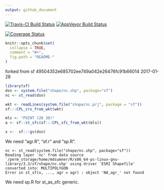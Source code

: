 ```yaml
---
output: github_document
---
```


<!-- README.md is generated from README.Rmd. Please edit that file -->

[![Travis-CI Build Status](https://travis-ci.org/mdsumner/gv.svg?branch=master)](https://travis-ci.org/mdsumner/gv)
[![AppVeyor Build Status](https://ci.appveyor.com/api/projects/status/github/mdsumner/gv?branch=master&svg=true)](https://ci.appveyor.com/project/mdsumner/gv)

[![Coverage Status](https://img.shields.io/codecov/c/github/mdsumner/gv/master.svg)](https://codecov.io/github/mdsumner/gv?branch=master)

```r
knitr::opts_chunk$set(
  collapse = TRUE,
  comment = "#>",
  fig.path = "README-"
)
```

forked from sf 49504352e685702ee749a042e26476fc91b66014 2017-01-28

```r
library(sf)
dsn <- system.file("shape/nc.shp", package="sf")
nc <- st_read(dsn)

wkt <- readLines(system.file("shape/nc.prj", package = "sf"))
sf:::CPL_crs_from_wkt(wkt)

mls <- "POINT (20 30)"
a <- sf::st_sfc(sf:::CPL_sfc_from_wkt(mls))

x <-  sf:::gv(dsn)

```

We need "agr.R", "sf.r" and "sp.R". 

```
nc <- st_read(system.file("shape/nc.shp", package="sf"))
Reading layer `nc' from data source `/perm_storage/home/mdsumner/R/x86_64-pc-linux-gnu-library/3.3/sf/shape/nc.shp' using driver `ESRI Shapefile'
converted into: MULTIPOLYGON
Error in st_sf(x, ..., agr = agr) : object 'NA_agr_' not found

```

We need sp.R for st_as_sfc generic. 

